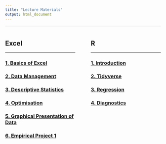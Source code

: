 ```yaml
---
title: "Lecture Materials"
output: html_document
---
```



---

<div style="float: left; width: 45%;">
## Excel

---

### [1. Basics of Excel](content/Module-1-BasicsOfExcel.html){target="_blank"}
### [2. Data Management](content/Module-2-Data-Management.html){target="_blank"}
### [3. Descriptive Statistics](content/Module-3-Descriptive-Stats.html){target="_blank"}
### [4. Optimisation](content/Module-4-Optimisation.html){target="_blank"}
### [5. Graphical Presentation of Data](content/Module-5-GraphicalPresentationOfData.html){target="_blank"}
### [6. Empirical Project 1](content/Module-6-Empirical-Project-1.html){target="_blank"}
</div>

<div style="float: right; width: 45%;">

## R

---

### [1. Introduction](content/Introduction.html){target="_blank"}
### [2. Tidyverse](content/Tidyverse.html){target="_blank"}
### [3. Regression](content/Regression.html){target="_blank"}
### [4. Diagnostics](content/Diagnostics.html){target="_blank"}
</div>

